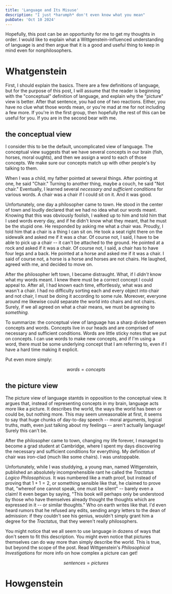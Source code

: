```yaml
---
title: 'Language and Its Misuse'
description: "I just *harumph* don't even know what you mean"
pubDate: 'Oct 10 2024'
---
```

Hopefully, this post can be an opportunity for me to get my thoughts in order. I would like to explain what a Wittgenstein-influenced understanding of language is and then argue that it is a good and useful thing to keep in mind even for nonphilosophers. 

# Whatgenstein

First, I should explain the basics. There are a few definitions of language, but for the purpose of this post, I will assume that the reader is beginning with the "conceptual" definition of language, and explain why the "picture" view is better. After that sentence, you had one of two reactions. Either, you have no clue what those words mean, or you're mad at me for not including a few more. If you're in the first group, then hopefully the rest of this can be useful for you. If you are in the second bear with me.

## the conceptual view

I consider this to be the default, uncomplicated view of language. The conceptual view suggests that we have several concepts in our brain (fish, horses, moral oughts), and then we assign a word to each of those concepts. We make sure our concepts match up with other people's by talking to them.

When I was a child, my father pointed at several things. After pointing at one, he said "Chair." Turning to another thing, maybe a couch, he said "Not chair." Eventually, I learned several *necessary and sufficient conditions* for various words. A chair was a chair if I could sit on it. And it was good. 

Unfortunately, one day a philosopher came to town. He stood in the center of town and loudly declared that we had no idea what our words meant. Knowing that this was obviously foolish, I walked up to him and told him that I used words every day, and if he didn't know what they meant, that he must be the stupid one. He responded by asking me what a chair was. Proudly, I told him that a chair is a thing I can sit on. He took a seat right there on the sidewalk and asked me if it was a char. Of course not, I said, I have to be able to pick up a chair -- it can't be attached to the ground. He pointed at a rock and asked if it was a chair. Of course not, I said, a chair has to have four legs and a back. He pointed at a horse and asked me if it was a chair. I said of course not, a horse is a horse and horses are not chairs. He laughed, agreed with me, and decided to move on.

After the philosopher left town, I became distraught. What, if I *didn't* know what my words meant. I knew there must be a correct concept I could appeal to. After all, I had known each time, effortlessly, what was and wasn't a chair. I had no difficulty sorting each and every object into chair and not chair, I must be doing it according to some rule. Moreover, everyone around me likewise could separate the world into chairs and not chairs. Surely, if we all agreed on what a chair means, we must be agreeing to *something.*

To summarize: the conceptual view of language has a sharp divide between concepts and words. Concepts live in our heads and are comprised of necessary and sufficient conditions. Words are little sticky notes that we put on concepts. I can use words to make new concepts, and if I'm using a word, there must be some underlying concept that I am referring to, even if I have a hard time making it explicit.

Put even more simply:

$$words = concepts$$

## the picture view

The picture view of language stantds in opposition to the conceptual view. It argues that, instead of representing concepts in my brain, language acts more like a picture. It describes the world, the ways the world has been or could be, but nothing more. This may seem unreasonable at first, it seems to say that huge chunks of day-to-day speech -- moral arguments, logical truths, math, even just talking about my feelings -- aren't actually language! Surely this can't be.

After the philosopher came to town, changing my life forever, I managed to become a grad student at Cambridge, where I spent my days discovering the necessary and sufficient conditions for everything. My definition of chair was iron-clad (much like some chairs). I was unstoppable. 

Unfortunately, while I was studdying, a young man, named Wittgenstein, published an absolutely incomprehensible rant he called the *Tractatus Logico Philosophicus.* It was numbered like a math proof, but instead of proving that $1+1=2$, or something sensible like that, he claimed to prove that, "whereof one cannot speak, one must be silent" -- barely even a claim! It even began by saying, "This book will perhaps only be understood by those who have themselves already thought the thoughts which are expressed in it -- or similar thoughts." Who on earth writes like that. I'd even heard rumors that he refused any edits, sending angry letters to the dean of admission: if they couldn't see his genius, wouldn't simply grant him a degree for the *Tractatus,* that they weren't really philosophers. 



You might notice that we all seem to use language in dozens of ways that don't seem to fit this description. You might even notice that pictures themselves can do way more than simply describe the world. This is true, but beyond the scope of the post. Read Wittgenstein's *Philosophical Investigations* for more info on how complex a picture can get!

$$sentences = pictures$$

# Howgenstein
